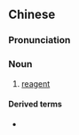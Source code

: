 {{also|试剂}}
==Chinese==
{{zh-forms|s=试剂}}

===Pronunciation===
{{zh-pron
|m=shìjì
|c=si3 zai1
|mn=qz,xm,zz:chhì-chē/tw:chhì-che
|cat=n
}}

===Noun===
{{zh-noun}}

# {{lb|zh|chemistry}} [[reagent]]

====Derived terms====
* {{zh-l|化學試劑}}